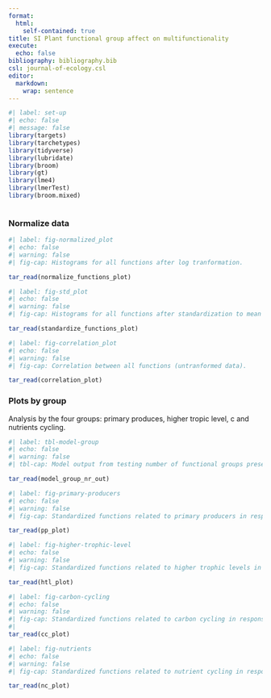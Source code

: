 ```yaml
---
format: 
  html:
    self-contained: true
title: SI Plant functional group affect on multifunctionality
execute:
  echo: false
bibliography: bibliography.bib
csl: journal-of-ecology.csl
editor: 
  markdown: 
    wrap: sentence
---
```


```r
#| label: set-up
#| echo: false
#| message: false
library(targets)
library(tarchetypes)
library(tidyverse)
library(lubridate)
library(broom)
library(gt)
library(lme4)
library(lmerTest)
library(broom.mixed)



```

### Normalize data

```r
#| label: fig-normalized_plot
#| echo: false
#| warning: false
#| fig-cap: Histograms for all functions after log tranformation.

tar_read(normalize_functions_plot)

```


```r
#| label: fig-std_plot
#| echo: false
#| warning: false
#| fig-cap: Histograms for all functions after standardization to mean 0 and sd.

tar_read(standardize_functions_plot)

```


```r
#| label: fig-correlation_plot
#| echo: false
#| warning: false
#| fig-cap: Correlation between all functions (untranformed data).

tar_read(correlation_plot)

```



### Plots by group

Analysis by the four groups: primary produces, higher tropic level, c and nutrients cycling.

```r
#| label: tbl-model-group
#| echo: false
#| warning: false
#| tbl-cap: Model output from testing number of functional groups present, summer temperature and annual precipitation on functions realted to primary producers, higher trophic levels, carbon and nutrient cycling.

tar_read(model_group_nr_out)

```


```r
#| label: fig-primary-producers
#| echo: false
#| warning: false
#| fig-cap: Standardized functions related to primary producers in response to number of functional groups present across different precipitation levels and alpine, sub-alpine and boreal habitats. The different functions are shown in different colours and the different groups have different symbols.

tar_read(pp_plot)

```


```r
#| label: fig-higher-trophic-level
#| echo: false
#| warning: false
#| fig-cap: Standardized functions related to higher trophic levels in response to number of functional groups present across different precipitation levels and alpine, sub-alpine and boreal habitats. The different functions are shown in different colours and the different groups have different symbols.

tar_read(htl_plot)

```


```r
#| label: fig-carbon-cycling
#| echo: false
#| warning: false
#| fig-cap: Standardized functions related to carbon cycling in response to number of functional groups present across different precipitation levels and alpine, sub-alpine and boreal habitats. The different functions are shown in different colours and the different groups have different symbols.
#| 
tar_read(cc_plot)

```


```r
#| label: fig-nutrients
#| echo: false
#| warning: false
#| fig-cap: Standardized functions related to nutrient cycling in response to number of functional groups present across different precipitation levels and alpine, sub-alpine and boreal habitats. The different functions are shown in different colours and the different groups have different symbols.

tar_read(nc_plot)

```

